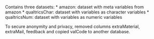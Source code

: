 Contains three datasets:
* amazon: dataset with meta variables from amazon
* qualtricsChar: dataset with variables as character variables
* qualtricsNum: dataset with variables as numeric variables

To secure anonymity and privacy, removed columns extraMaterial, extraMail, feedback and copied valCode to another database.

 
